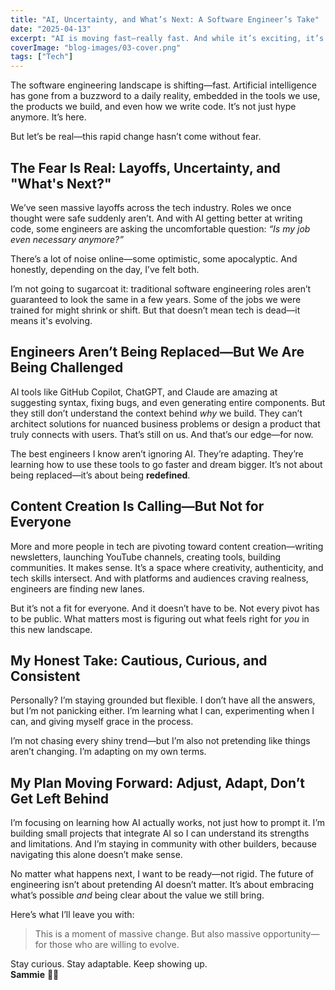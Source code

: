 ```yaml
---
title: "AI, Uncertainty, and What’s Next: A Software Engineer’s Take"
date: "2025-04-13"
excerpt: "AI is moving fast—really fast. And while it’s exciting, it’s also a little scary. Here’s how I’m navigating this shift as a software engineer, and why adapting isn’t optional."
coverImage: "blog-images/03-cover.png"
tags: ["Tech"]
---
```


The software engineering landscape is shifting—fast. Artificial intelligence has gone from a buzzword to a daily reality, embedded in the tools we use, the products we build, and even how we write code. It’s not just hype anymore. It’s here.

But let’s be real—this rapid change hasn’t come without fear. 

## The Fear Is Real: Layoffs, Uncertainty, and "What's Next?"

We’ve seen massive layoffs across the tech industry. Roles we once thought were safe suddenly aren’t. And with AI getting better at writing code, some engineers are asking the uncomfortable question: _“Is my job even necessary anymore?”_

There’s a lot of noise online—some optimistic, some apocalyptic. And honestly, depending on the day, I’ve felt both.

I’m not going to sugarcoat it: traditional software engineering roles aren’t guaranteed to look the same in a few years. Some of the jobs we were trained for might shrink or shift. But that doesn’t mean tech is dead—it means it's evolving.

## Engineers Aren’t Being Replaced—But We Are Being Challenged

AI tools like GitHub Copilot, ChatGPT, and Claude are amazing at suggesting syntax, fixing bugs, and even generating entire components. But they still don’t understand the context behind _why_ we build. They can’t architect solutions for nuanced business problems or design a product that truly connects with users. That’s still on us. And that’s our edge—for now.

The best engineers I know aren’t ignoring AI. They’re adapting. They’re learning how to use these tools to go faster and dream bigger. It’s not about being replaced—it’s about being **redefined**.

## Content Creation Is Calling—But Not for Everyone

More and more people in tech are pivoting toward content creation—writing newsletters, launching YouTube channels, creating tools, building communities. It makes sense. It’s a space where creativity, authenticity, and tech skills intersect. And with platforms and audiences craving realness, engineers are finding new lanes.

But it’s not a fit for everyone. And it doesn’t have to be. Not every pivot has to be public. What matters most is figuring out what feels right for _you_ in this new landscape.

## My Honest Take: Cautious, Curious, and Consistent

Personally? I’m staying grounded but flexible. I don’t have all the answers, but I’m not panicking either. I’m learning what I can, experimenting when I can, and giving myself grace in the process.

I’m not chasing every shiny trend—but I’m also not pretending like things aren’t changing. I’m adapting on my own terms.

## My Plan Moving Forward: Adjust, Adapt, Don’t Get Left Behind

I’m focusing on learning how AI actually works, not just how to prompt it. I’m building small projects that integrate AI so I can understand its strengths and limitations. And I’m staying in community with other builders, because navigating this alone doesn’t make sense.

No matter what happens next, I want to be ready—not rigid. The future of engineering isn’t about pretending AI doesn’t matter. It’s about embracing what’s possible _and_ being clear about the value we still bring.

Here’s what I’ll leave you with:

> This is a moment of massive change. But also massive opportunity—for those who are willing to evolve.

Stay curious. Stay adaptable. Keep showing up.  
**Sammie** ✌🏽
